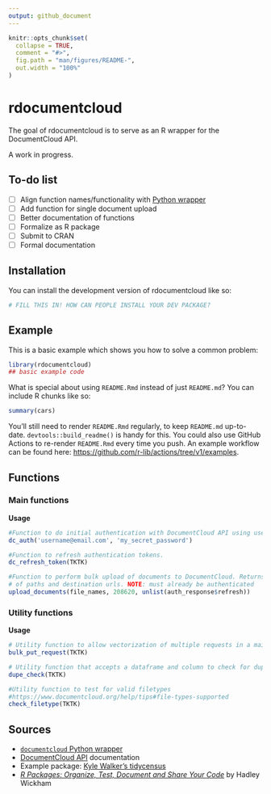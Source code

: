 ```yaml
---
output: github_document
---
```


<!-- README.md is generated from README.Rmd. Please edit that file -->

```r
knitr::opts_chunk$set(
  collapse = TRUE,
  comment = "#>",
  fig.path = "man/figures/README-",
  out.width = "100%"
)
```

# rdocumentcloud

<!-- badges: start -->
<!-- badges: end -->

The goal of rdocumentcloud is to serve as an R wrapper for the DocumentCloud API.

A work in progress.

## To-do list
- [ ] Align function names/functionality with [Python wrapper](https://documentcloud.readthedocs.io/en/latest/)
- [ ] Add function for single document upload
- [ ] Better documentation of functions
- [ ] Formalize as R package
- [ ] Submit to CRAN
- [ ] Formal documentation

## Installation

You can install the development version of rdocumentcloud like so:

``` r
# FILL THIS IN! HOW CAN PEOPLE INSTALL YOUR DEV PACKAGE?
```

## Example

This is a basic example which shows you how to solve a common problem:

```r
library(rdocumentcloud)
## basic example code
```

What is special about using `README.Rmd` instead of just `README.md`? You can include R chunks like so:

```r
summary(cars)
```

You'll still need to render `README.Rmd` regularly, to keep `README.md` up-to-date. `devtools::build_readme()` is handy for this. You could also use GitHub Actions to re-render `README.Rmd` every time you push. An example workflow can be found here: <https://github.com/r-lib/actions/tree/v1/examples>.


## Functions

### Main functions

**Usage**
```R
#Function to do initial authentication with DocumentCloud API using username and password.
dc_auth('username@email.com', 'my_secret_password')

#Function to refresh authentication tokens.
dc_refresh_token(TKTK)

#Function to perform bulk upload of documents to DocumentCloud. Returns a dataframe
# of paths and destination urls. NOTE: must already be authenticated
upload_documents(file_names, 208620, unlist(auth_response$refresh))
```

### Utility functions

**Usage**
```R
# Utility function to allow vectorization of multiple requests in a main function.
bulk_put_request(TKTK)

# Utility function that accepts a dataframe and column to check for duplicates, and renames if a duplicate name is found.
dupe_check(TKTK)

#Utility function to test for valid filetypes
#https://www.documentcloud.org/help/tips#file-types-supported
check_filetype(TKTK)
```

## Sources

* [`documentcloud` Python wrapper](https://documentcloud.readthedocs.io/en/latest/)
* [DocumentCloud API](https://www.documentcloud.org/help/api) documentation
* Example package: [Kyle Walker's tidycensus](https://github.com/walkerke/tidycensus)
* *[R Packages: Organize, Test, Document and Share Your Code](https://r-pkgs.org/)* by Hadley Wickham
